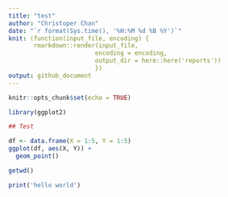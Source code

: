 ```yaml
---
title: "test"
author: "Christoper Chan"
date: "`r format(Sys.time(), '%H:%M %d %B %Y')`"
knit: (function(input_file, encoding) {
       rmarkdown::render(input_file, 
                        encoding = encoding, 
                        output_dir = here::here('reports'))
                        })
output: github_document
---
```


```r
knitr::opts_chunk$set(echo = TRUE)
```

```r
library(ggplot2)
```

```r
## Test
```

```r
df <- data.frame(X = 1:5, Y = 1:5)
ggplot(df, aes(X, Y)) +
  geom_point()
```

```r
getwd()
```

```r
print('hello world')
```
